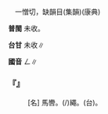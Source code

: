 
=={{ruby|鞥|ㄥ}}==

　一憎切，缺韻目(集韻)(康典)

'''普閩''' 未收。

'''台甘''' 未收∥

'''國音''' <rt>ㄥ</rt>∥

    

==='''『{{ruby|鞥|ㄥ}}』'''===
: [名] 馬轡。{{ruby|韁|ㄐㄧㄤ}}(/{{ruby|<mark>&#xffded;</mark>|ㄍㄤ}})繩。(台){{ruby|馬|ㆠㆤˋ}}{{ruby|索|ㄙㄜㆷ}}。
    
